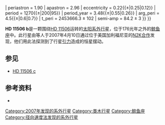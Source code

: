 {{Planetbox begin
| name =  HD 11506 b
}}
{{Planetbox star
| star = [[HD_11506|HD 11506]]
| constell = [[鲸鱼座|鲸鱼座]]
| RA = {{RA|01|52|50.5339}}
| DEC = {{DEC|-19|30|25.107}}
| app_mag = 7.51
| dist_ly = 175.54
| dist_pc = 53.82
| class = G0V
| mass = 1.19 ± 0.10
| radius = 1.38 ± 0.15
| temperature = 6058 ± 51
| metallicity = 0.31 ± 0.03
| age = 5.4 ± 1.6
}}
{{Planetbox orbit
| semimajor = 2.43{{±|0.24|0.12}}
| periastron = 1.90
| apastron = 2.96
| eccentricity = 0.22{{±|0.25|0.12}}
| period = 1270{{±|200|95}}
| period_year = 3.48{{±|0.55|0.26}}
| arg_peri = 4.5{{±|0.6|0.7}}
| t_peri = 2453666.3 ± 102
| semi-amp  = 84.2 ± 3
}}
{{Planetbox character
| minimum_mass = 3.44{{±|0.9|0.47}}
}}
{{Planetbox discovery
| discovery_date = 2007年4月10日
| discoverers = {{link-en|黛布拉·费舍尔|Debra Fischer}}等人
| discovery_site = {{flag|United States}}[[加利福尼亚|加利福尼亚]]
| discovery_method = [[径向速度法|径向速度法]]
| discovery_status = 已出版
}} 
{{Planetbox reference
| star = HD+11506
| planet = b
}}
{{Planetbox end}}

'''HD 11506 b'''是一颗围绕[[HD_11506|HD 11506]]运转的[[太阳系外行星|太阳系外行星]]，位于176光年之外的[[鲸鱼座|鲸鱼座]]中。此行星由{{link-en|黛布拉·费舍尔|Debra Fischer}}等人于2007年4月10日通过位于美国加利福尼亚的[[N2K合作|N2K合作]]发现，他们用此法探测到了行星[[引力|引力]]造成的恒星摆动。

==参见==
* [[HD_11506_c|HD 11506 c]]

==参考资料==
* {{cite journal | url=http://www.iop.org/EJ/article/0004-637X/669/2/1336/71774.html | author=Fischer ''et al.'' | title=Five Intermediate-Period Planets from the N2K Sample  | journal=The [[Astrophysical_Journal|Astrophysical Journal]] | volume=669 | issue=2 | year=2007 | pages=1336–1344 | doi=10.1086/521869 | last2=Vogt | first2=Steven S. | last3=Marcy | first3=Geoffrey W. | last4=Butler | first4=R. Paul | last5=Sato | first5=Bun’ei | last6=Henry | first6=Gregory W. | last7=Robinson | first7=Sarah | last8=Laughlin | first8=Gregory | last9=Ida | first9=Shigeru | bibcode=2007ApJ...669.1336F}}
{{Sky|01|52|50.534|-|19|30|25.107|175.54}}

[[Category:2007年发现的系外行星|Category:2007年发现的系外行星]]
[[Category:类木行星|Category:类木行星]]
[[Category:鲸鱼座|Category:鲸鱼座]]
[[Category:径向速度法发现的系外行星|Category:径向速度法发现的系外行星]]


{{extrasolar-planet-stub}}